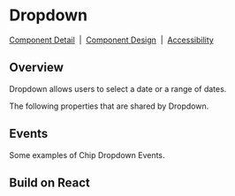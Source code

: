 
# Dropdown

[Component Detail](https://design.blip.ai/document/13#/button/visao-geral-button)
&nbsp;|&nbsp;
[Component Design](https://design.blip.ai/d/UbKsV1JhXTK4/design-1#/button/resumo-button)
&nbsp;|&nbsp;
[Accessibility](https://design.blip.ai/d/UbKsV1JhXTK4/design-1#/button/acessibilidade-button)

## Overview

Dropdown allows users to select a date or a range of dates.

<Canvas of={DropdownStories.Properties}></Canvas>

<Meta isTemplate />

The following properties that are shared by Dropdown.

<Controls />

## Events

Some examples of Chip Dropdown Events.

<Source of={DropdownStories.Events} />

## Build on React

<Source of={DropdownStories.FrameworkReact} />
